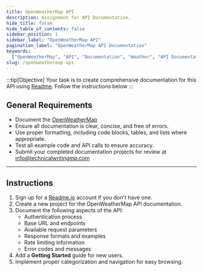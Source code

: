 ```yaml
---
title: OpenWeatherMap API
description: Assignment for API Documentation.
hide_title: false
hide_table_of_contents: false
sidebar_position: 1
sidebar_label: "OpenWeatherMap API"
pagination_label: "OpenWeatherMap API Documentation"
keywords:
  ["OpenWeatherMap", "API", "Documentation", "Weather", "API Documentation"]
slug: /openweathermap-api
---
```


:::tip[Objective]
Your task is to create comprehensive documentation for this API using [Readme](https://readme.com/). Follow the instructions below
:::


## General Requirements
- Document the [OpenWeatherMap](https://openweathermap.org/api/one-call-3#start)
- Ensure all documentation is clear, concise, and free of errors.
- Use proper formatting, including code blocks, tables, and lists where appropriate.
- Test all example code and API calls to ensure accuracy.
- Submit your completed documentation projects for review at info@technicalwritingmp.com


---

## Instructions

1. Sign up for a [Readme.io](https://readme.com/) account if you don't have one.
2. Create a new project for the OpenWeatherMap API documentation.
3. Document the following aspects of the API:
   - Authentication process
   - Base URL and endpoints
   - Available request parameters
   - Response formats and examples
   - Rate limiting information
   - Error codes and messages
4. Add a **Getting Started** guide for new users.
5. Implement proper categorization and navigation for easy browsing.
